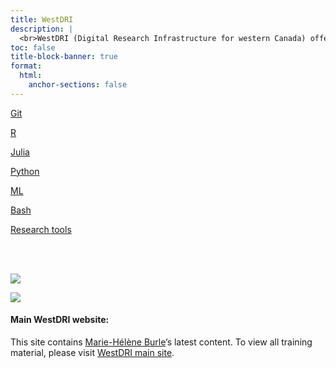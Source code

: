 ```yaml
---
title: WestDRI
description: |
  <br>WestDRI (Digital Research Infrastructure for western Canada) offers workshops, courses, and webinars in advanced research computing for researchers at Canadian post-secondary institutions. We are based at [Simon Fraser University](https://www.sfu.ca/) and work in collaboration with other universities from British Columbia, Alberta, Saskatchewan, and Manitoba under the umbrella of the [Digital Research Alliance of Canada](https://alliancecan.ca/).
toc: false
title-block-banner: true
format:
  html:
    anchor-sections: false
---
```


:::{layout="[[5, 5, 5, 5], [5, 5, 5, -5]]"}

[Git](/git/index.qmd){.btn-action .btn .btn-lg}

[R](/r/index.qmd){.btn-action .btn .btn-lg}

[Julia](/julia/index.qmd){.btn-action .btn .btn-lg}

[Python](/python/index.qmd){.btn-action .btn .btn-lg}

[ML](/ml/index.qmd){.btn-action .btn .btn-lg}

[Bash](/bash/index.qmd){.btn-action .btn .btn-lg}

[Research tools](/tools/index.qmd){.btn-action .btn .btn-lg}

:::
<br><br>

:::{layout-ncol=2}

![](/img/sfu.png)

![](/img/drac.png)

:::

:::{.small}

#### Main WestDRI website:

This site contains [Marie-Hélène Burle](https://www.sfu.ca/~msb2/)'s latest content. To view all training material, please visit [WestDRI main site](https://training.westdri.ca/).
<br><br>

:::
